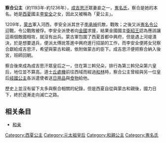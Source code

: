'''察合公主'''（約1193年-約1236年），[[成吉思汗|成吉思汗]]眾妻妾之一，[[嵬名氏|嵬名氏]]，察合是她的本名。她是[[西夏|西夏]]國主[[李安全|李安全]]之女，因此又被稱為「夏公主」。

1209年，[[蒙古|蒙古]]軍入河西，李安全派其世子[[李承禎|李承禎]]抗敵，戰敗；之後又派[[嵬名令公|嵬名令公]]迎戰，令公戰敗被俘。李安全派使者向[[金國|金國]]求援，結果金國國主[[衛紹王|衛紹王]]認為應該讓這兩個敵國相攻，就沒有出兵。蒙古軍包圍了西夏首都中興府，但是遇上河堤潰決，於是想要退兵，便派太傅訛答進中興府進行招諭的工作，而李安全便將女兒察合獻給成吉思汗，希望與蒙古和親，依附做蒙古的臣下。成吉思汗便把察合納入後宮，班師回朝。

察合後來成為成吉思汗眾皇后之一，住在第三斡兒朵，排行為第三斡兒朵第六皇后，地位並不算高。道士[[丘處機|丘處機]]前往西域而經過[[和林|和林]]時，察合公主曾經與另一位皇后[[岐國公主|岐國公主]]各派遣使者送[[日用品|日用品]]與[[食物|食物]]給他。

歷史上並沒有留下太多與察合相關的紀錄，但是西夏自從與蒙古和親後，國力日下，終於逐漸走向滅亡之路。

==相关条目==
*[[和亲|和亲]]

{{元朝皇后}}

[[Category:西夏公主|Category:西夏公主]]
[[Category:元太祖皇后|Category:元太祖皇后]]
[[Category:和親公主|Category:和親公主]]
[[Category:嵬名氏|Category:嵬名氏]]
